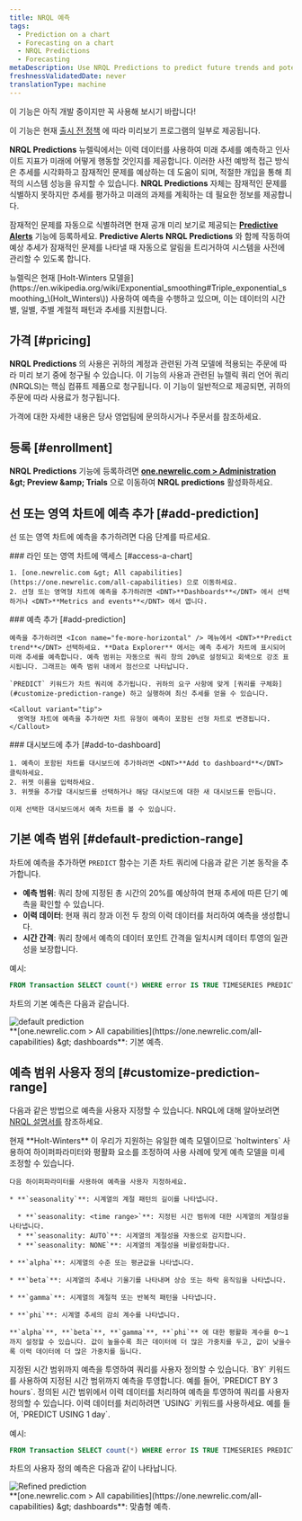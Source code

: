 ```yaml
---
title: NRQL 예측
tags:
  - Prediction on a chart
  - Forecasting on a chart
  - NRQL Predictions
  - Forecasting
metaDescription: Use NRQL Predictions to predict future trends and potential performance issues.
freshnessValidatedDate: never
translationType: machine
---
```


<Callout title="시사">
  이 기능은 아직 개발 중이지만 꼭 사용해 보시기 바랍니다!

  이 기능은 현재 [출시 전 정책](/docs/licenses/license-information/referenced-policies/new-relic-pre-release-policy) 에 따라 미리보기 프로그램의 일부로 제공됩니다.
</Callout>

<DNT>**NRQL Predictions**</DNT> 뉴렐릭에서는 이력 데이터를 사용하여 미래 추세를 예측하고 인사이트 지표가 미래에 어떻게 행동할 것인지를 제공합니다. 이러한 사전 예방적 접근 방식은 추세를 시각화하고 잠재적인 문제를 예상하는 데 도움이 되며, 적절한 개입을 통해 최적의 시스템 성능을 유지할 수 있습니다. <DNT>**NRQL Predictions**</DNT> 자체는 잠재적인 문제를 식별하지 못하지만 추세를 평가하고 미래의 과제를 계획하는 데 필요한 정보를 제공합니다.

잠재적인 문제를 자동으로 식별하려면 현재 공개 미리 보기로 제공되는 <DNT>**[Predictive Alerts](/docs/query-your-data/explore-query-data/use-charts/nrql-predictions)**</DNT> 기능에 등록하세요. <DNT>**Predictive Alerts**</DNT> <DNT>**NRQL Predictions**</DNT> 와 함께 작동하여 예상 추세가 잠재적인 문제를 나타낼 때 자동으로 알림을 트리거하여 시스템을 사전에 관리할 수 있도록 합니다.

<Callout variant="tip">
  뉴렐릭은 현재 [Holt-Winters 모델을](https://en.wikipedia.org/wiki/Exponential_smoothing#Triple_exponential_smoothing_\(Holt_Winters\)) 사용하여 예측을 수행하고 있으며, 이는 데이터의 시간별, 일별, 주별 계절적 패턴과 추세를 지원합니다.
</Callout>

## 가격 [#pricing]

<DNT>**NRQL Predictions**</DNT> 의 사용은 귀하의 계정과 관련된 가격 모델에 적용되는 주문에 따라 미리 보기 중에 청구될 수 있습니다. 이 기능의 사용과 관련된 뉴렐릭 쿼리 언어 쿼리(NRQLS)는 핵심 컴퓨트 제품으로 청구됩니다. 이 기능이 일반적으로 제공되면, 귀하의 주문에 따라 사용료가 청구됩니다.

가격에 대한 자세한 내용은 당사 영업팀에 문의하시거나 주문서를 참조하세요.

## 등록 [#enrollment]

<DNT>**NRQL Predictions**</DNT> 기능에 등록하려면 <DNT>**[one.newrelic.com &gt; Administration](https://one.newrelic.com//admin-portal) &amp;gt; Preview &amp;amp; Trials**</DNT> 으로 이동하여 <DNT>**NRQL predictions**</DNT> 활성화하세요.

## 선 또는 영역 차트에 예측 추가 [#add-prediction]

선 또는 영역 차트에 예측을 추가하려면 다음 단계를 따르세요.

<Steps>
  <Step>
    ### 라인 또는 영역 차트에 액세스 [#access-a-chart]

    1. [one.newrelic.com &gt; All capabilities](https://one.newrelic.com/all-capabilities) 으로 이동하세요.
    2. 선형 또는 영역형 차트에 예측을 추가하려면 <DNT>**Dashboards**</DNT> 에서 선택하거나 <DNT>**Metrics and events**</DNT> 에서 엽니다.
  </Step>

  <Step>
    ### 예측 추가 [#add-prediction]

    예측을 추가하려면 <Icon name="fe-more-horizontal" /> 메뉴에서 <DNT>**Predict trend**</DNT> 선택하세요. **Data Explorer** 에서는 예측 추세가 차트에 표시되어 미래 추세를 예측합니다. 예측 범위는 자동으로 쿼리 창의 20%로 설정되고 회색으로 강조 표시됩니다. 그래프는 예측 범위 내에서 점선으로 나타납니다.

    `PREDICT` 키워드가 차트 쿼리에 추가됩니다. 귀하의 요구 사항에 맞게 [쿼리를 구체화](#customize-prediction-range) 하고 실행하여 최신 추세를 얻을 수 있습니다.

    <Callout variant="tip">
      영역형 차트에 예측을 추가하면 차트 유형이 예측이 포함된 선형 차트로 변경됩니다.
    </Callout>
  </Step>

  <Step>
    ### 대시보드에 추가 [#add-to-dashboard]

    1. 예측이 포함된 차트를 대시보드에 추가하려면 <DNT>**Add to dashboard**</DNT> 클릭하세요.
    2. 위젯 이름을 입력하세요.
    3. 위젯을 추가할 대시보드를 선택하거나 해당 대시보드에 대한 새 대시보드를 만듭니다.

    이제 선택한 대시보드에서 예측 차트를 볼 수 있습니다.
  </Step>
</Steps>

## 기본 예측 범위 [#default-prediction-range]

차트에 예측을 추가하면 `PREDICT` 함수는 기존 차트 쿼리에 다음과 같은 기본 동작을 추가합니다.

* **예측 범위**: 쿼리 창에 지정된 총 시간의 20%를 예상하여 현재 추세에 따른 단기 예측을 확인할 수 있습니다.
* **이력 데이터**: 현재 쿼리 창과 이전 두 창의 이력 데이터를 처리하여 예측을 생성합니다.
* **시간 간격**: 쿼리 창에서 예측의 데이터 포인트 간격을 일치시켜 데이터 투영의 일관성을 보장합니다.

예시:

```sql
FROM Transaction SELECT count(*) WHERE error IS TRUE TIMESERIES PREDICT
```

차트의 기본 예측은 다음과 같습니다.

<img title="default prediction" alt="default prediction" src="/images/nrql-predictions-default.webp" />

<figcaption>
  <DNT>**[one.newrelic.com &gt; All capabilities](https://one.newrelic.com/all-capabilities) &amp;gt; dashboards**</DNT>: 기본 예측.
</figcaption>

## 예측 범위 사용자 정의 [#customize-prediction-range]

다음과 같은 방법으로 예측을 사용자 지정할 수 있습니다. NRQL에 대해 알아보려면 [NRQL 설명서를](/docs/nrql/get-started/introduction-nrql-new-relics-query-language) 참조하세요.

<CollapserGroup>
  <Collapser id="hyperparameters" title="하이퍼파라미터와 평활화 수준을 사용하여 쿼리를 사용자 정의합니다.">
    현재 <DNT>**Holt-Winters**</DNT> 이 우리가 지원하는 유일한 예측 모델이므로 `holtwinters` 사용하여 하이퍼파라미터와 평활화 요소를 조정하여 사용 사례에 맞게 예측 모델을 미세 조정할 수 있습니다.

    다음 하이퍼파라미터를 사용하여 예측을 사용자 지정하세요.

    * **`seasonality`**: 시계열의 계절 패턴의 길이를 나타냅니다.

      * **`seasonality: <time range>`**: 지정된 시간 범위에 대한 시계열의 계절성을 나타냅니다.
      * **`seasonality: AUTO`**: 시계열의 계절성을 자동으로 감지합니다.
      * **`seasonality: NONE`**: 시계열의 계절성을 비활성화합니다.

    * **`alpha`**: 시계열의 수준 또는 평균값을 나타냅니다.

    * **`beta`**: 시계열의 추세나 기울기를 나타내며 상승 또는 하락 움직임을 나타냅니다.

    * **`gamma`**: 시계열의 계절적 또는 반복적 패턴을 나타냅니다.

    * **`phi`**: 시계열 추세의 감쇠 계수를 나타냅니다.

    **`alpha`**, **`beta`**, **`gamma`**, **`phi`** 에 대한 평활화 계수를 0～1까지 설정할 수 있습니다. 값이 높을수록 최근 데이터에 더 많은 가중치를 두고, 값이 낮을수록 이력 데이터에 더 많은 가중치를 둡니다.
  </Collapser>

  <Collapser id="prediction-range" title="예측 범위에 따라 쿼리를 사용자 정의합니다.">
    지정된 시간 범위까지 예측을 투영하여 쿼리를 사용자 정의할 수 있습니다. `BY` 키워드를 사용하여 지정된 시간 범위까지 예측을 투영합니다. 예를 들어, `PREDICT BY 3 hours`.
  </Collapser>

  <Collapser id="historical-data-range" title="지정된 시간 범위에 대한 이력 데이터를 처리하여 쿼리를 사용자 정의합니다.">
    정의된 시간 범위에서 이력 데이터를 처리하여 예측을 투영하여 쿼리를 사용자 정의할 수 있습니다. 이력 데이터를 처리하려면 `USING` 키워드를 사용하세요. 예를 들어, `PREDICT USING 1 day`.
  </Collapser>
</CollapserGroup>

예시:

```sql
FROM Transaction SELECT count(*) WHERE error IS TRUE TIMESERIES PREDICT holtwinters(beta: 0.5) BY 3 hours USING 1 day
```

차트의 사용자 정의 예측은 다음과 같이 나타납니다.

<img title="Refined prediction" alt="Refined prediction" src="/images/nrql-predictions-refined.webp" />

<figcaption>
  <DNT>**[one.newrelic.com &gt; All capabilities](https://one.newrelic.com/all-capabilities) &amp;gt; dashboards**</DNT>: 맞춤형 예측.
</figcaption>